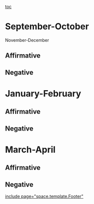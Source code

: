 [[toc]]
=September-October= 







<span style="color: black; display: block; font-family: 'Times New Roman','serif'; font-size: 10pt; line-height: 115%;">

</span>
November-December
==Affirmative== 
==Negative== 

=January-February= 
==Affirmative== 
==Negative== 

=March-April= 
==Affirmative== 
==Negative== 

[[include page="space.template.Footer"]]